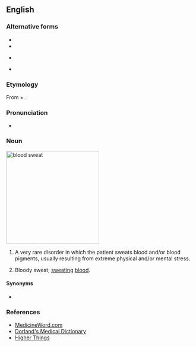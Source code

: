 {{also|hæmatidrosis}}

==English==
{{wikipedia}}

===Alternative forms===
* {{l|en|hematidrosis}}
* {{l|en|hematohidrosis}}
* {{l|en|hæmatidrosis}} {{qualifier|obsolete}}
* {{l|en|haematohidrosis}}

===Etymology===
From {{etyl|grc|en}} {{m|grc|αἷμα|αἵμᾰτ-|blood}} + {{m|grc|ἱδρόω||to sweat}}.

===Pronunciation===
* {{IPA|/hiːmətaɪˈdɹəʊsɪs/|lang=en}}

===Noun===
[[File:Hematohidrosis-Indian-Journal-Dermatology-Dermatol-2013-58-6-478-119964-f1.jpg|250px|thumb|'''blood sweat''']]
{{en-noun|haematidroses}}

# {{lb|en|symptom}} A very rare disorder in which the patient sweats blood and/or blood pigments, usually resulting from extreme physical and/or mental stress.
# Bloody sweat; [[sweat]]ing [[blood]].

====Synonyms====
* {{l|en|hematohidrosis}}

===References===
* [http://www.medicineword.com/haematidrosis.shtml MedicineWord.com]
* [http://www.mercksource.com/pp/us/cns/cns_hl_dorlands.jspzQzpgzEzzSzppdocszSzuszSzcommonzSzdorlandszSzdorlandzSzdmd_h_05zPzhtm#12411875 Dorland's Medical Dictionary]
* [http://higherthings.org/reflections/lent2006/2006-04-13.html Higher Things]
